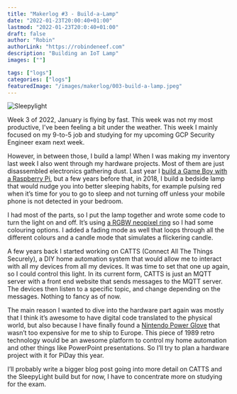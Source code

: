 ```yaml
---
title: "Makerlog #3 - Build-a-Lamp"
date: "2022-01-23T20:00:40+01:00"
lastmod: "2022-01-23T20:0:40+01:00"
draft: false
author: "Robin"
authorLink: "https://robindeneef.com"
description: "Building an IoT Lamp"
images: [""]

tags: ["logs"]
categories: ["logs"]
featuredImage: "/images/makerlog/003-build-a-lamp.jpeg"
---
```


![Sleepylight](/images/makerlog/003-build-a-lamp.jpeg)

Week 3 of 2022, January is flying by fast. This week was not my most productive, I’ve been feeling a bit under the weather. This week I mainly focused on my 9-to-5 job and studying for my upcoming GCP Security Engineer exam next week.

However, in between those, I build a lamp! When I was making my inventory last week I also went through my hardware projects. Most of them are just disassembled electronics gathering dust. Last year I [build a Game Boy with a Raspberry Pi](https://robindeneef.com/blog/002-hardware-pigrrl), but a few years before that, in 2018, I build a bedside lamp that would nudge you into better sleeping habits, for example pulsing red when it’s time for you to go to sleep and not turning off unless your mobile phone is not detected in your bedroom.

I had most of the parts, so I put the lamp together and wrote some code to turn the light on and off. It’s using [a RGBW neopixel ring](https://www.adafruit.com/product/2851?ref=robindeneef.com) so I had some colouring options. I added a fading mode as well that loops through all the different colours and a candle mode that simulates a flickering candle.

A few years back I started working on CATTS (Connect All The Things Securely), a DIY home automation system that would allow me to interact with all my devices from all my devices. It was time to set that one up again, so I could control this light. In its current form, CATTS is just an MQTT server with a front end website that sends messages to the MQTT server. The devices then listen to a specific topic, and change depending on the messages. Nothing to fancy as of now.

The main reason I wanted to dive into the hardware part again was mostly that I think it’s awesome to have digital code translated to the physical world, but also because I have finally found a [Nintendo Power Glove](https://en.wikipedia.org/wiki/Power_Glove?ref=robindeneef.com) that wasn’t too expensive for me to ship to Europe. This piece of 1989 retro technology would be an awesome platform to control my home automation and other things like PowerPoint presentations. So I’ll try to plan a hardware project with it for PiDay this year.

I’ll probably write a bigger blog post going into more detail on CATTS and the SleepyLight build but for now, I have to concentrate more on studying for the exam.

